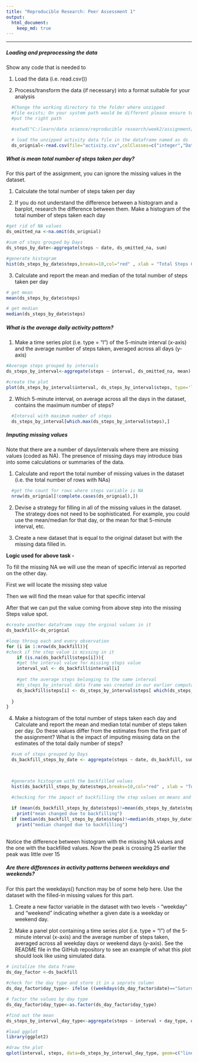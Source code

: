 ```yaml
---
title: "Reproducible Research: Peer Assessment 1"
output: 
  html_document:
    keep_md: true
---
```

***

##### **Loading and preprocessing the data**

Show any code that is needed to

  1.  Load the data (i.e. read.csv())
  
  2.  Process/transform the data (if necessary) into a format suitable for your analysis
```r
  #Change the working directory to the folder where unzipped 
  #file exists; On your system path would be different please ensure to 
  #put the right path

  #setwd("C:/learn/data science/reproducible research/week2/assignment/RepData_PeerAssessment1")

  # load the unzipped activity data file in the dataframe named as ds
  ds_orignial<-read.csv(file="activity.csv",colClasses=c("integer","Date","integer"))

```

##### **What is mean total number of steps taken per day?**
For this part of the assignment, you can ignore the missing values in the dataset.

  1. Calculate the total number of steps taken per day

  2. If you do not understand the difference between a histogram and a barplot, research the difference between them. Make a histogram of the total number of steps taken each day




```r
#get rid of NA values 
ds_omitted_na <-na.omit(ds_orignial)

#sum of steps grouped by Days
ds_steps_by_date<-aggregate(steps ~ date, ds_omitted_na, sum)

#generate histogram
hist(ds_steps_by_date$steps,breaks=10,col="red" , xlab = "Total Steps Group by Days", main="Total number of steps taken each day")
```

  3. Calculate and report the mean and median of the total number of steps taken per day
```r
# get mean 
mean(ds_steps_by_date$steps)

# get median
median(ds_steps_by_date$steps)

```

##### **What is the average daily activity pattern?**

  1. Make a time series plot (i.e. type = "l") of the 5-minute interval (x-axis) and the average number of steps taken, averaged across all days (y-axis)


```r

#Average steps grouped by intervals
ds_steps_by_interval<-aggregate(steps ~ interval, ds_omitted_na, mean)

#create the plot
plot(ds_steps_by_interval$interval, ds_steps_by_interval$steps, type='l', ylab="Average steps", xlab="Interval through out day", main ="Averaged steps across all day ")

```

  2. Which 5-minute interval, on average across all the days in the dataset, contains the maximum number of steps?
```r
  #Interval with maximum number of steps
  ds_steps_by_interval[which.max(ds_steps_by_interval$steps),]
```

##### **Imputing missing values**
Note that there are a number of days/intervals where there are missing values (coded as NA). The presence of missing days may introduce bias into some calculations or summaries of the data.

  1. Calculate and report the total number of missing values in the dataset (i.e. the total number of rows with NAs)
```r
  #get the count for rows where steps variable is NA
  nrow(ds_orignial[!complete.cases(ds_orignial),])
```

  2. Devise a strategy for filling in all of the missing values in the dataset. The strategy does not need to be sophisticated. For example, you could use the mean/median for that day, or the mean for that 5-minute interval, etc.


  3. Create a new dataset that is equal to the original dataset but with the missing data filled in.

**Logic used for above task - **


To fill the missing NA we will use the mean of specific interval as reported on the other day.

First we will locate the missing step value

Then we will find the mean value for that specific interval 

After that we can put the value coming from above step into the missing Steps value spot.


```r
#create another dataframe copy the orginal values in it 
ds_backfill<-ds_orignial

#loop throug each and every observation
for (i in 1:nrow(ds_backfill)){
#check if the step value is missing in it
    if (is.na(ds_backfill$steps[i])){
    #get the interval value for missing steps value
    interval_val <- ds_backfill$interval[i]
    
    #get the average steps belonging to the same interval    
    #ds_steps_by_interval data frame was created in our earlier computation above
    ds_backfill$steps[i] <- ds_steps_by_interval$steps[ which(ds_steps_by_interval$interval == interval_val)]
    
  }
}

```

  4. Make a histogram of the total number of steps taken each day and Calculate and report the mean and median total number of steps taken per day. Do these values differ from the estimates from the first part of the assignment? What is the impact of imputing missing data on the estimates of the total daily number of steps?

```r

 
  
  #sum of steps grouped by Days
  ds_backfill_steps_by_date <- aggregate(steps ~ date, ds_backfill, sum)
 


  #generate histogram with the backfilled values
  hist(ds_backfill_steps_by_date$steps,breaks=10,col="red" , xlab = "Total Steps Group by Days", main="Total number of steps taken each day(using backfilled values)")

  #checking for the impact of backfilling the step values on means and median
  
  if (mean(ds_backfill_steps_by_date$steps)!=mean(ds_steps_by_date$steps))
    print("mean changed due to backfilling")
  if (median(ds_backfill_steps_by_date$steps)!=median(ds_steps_by_date$steps))
    print("median changed due to backfilling")
  
```

Notice the difference between histogram with the missing NA values and the one with the backfilled values. Now the peak is crossing 25 earlier the peak was little over 15


##### **Are there differences in activity patterns between weekdays and weekends?**

For this part the weekdays() function may be of some help here. Use the dataset with the filled-in missing values for this part.

  1. Create a new factor variable in the dataset with two levels - "weekday" and "weekend" indicating whether a given date is a weekday or weekend day.

  2. Make a panel plot containing a time series plot (i.e. type = "l") of the 5-minute interval (x-axis) and the average number of steps taken, averaged across all weekday days or weekend days (y-axis). See the README file in the GitHub repository to see an example of what this plot should look like using simulated data.


```r
# initalize the data frame  
ds_day_factor <-ds_backfill
  
#check for the day type and store it in a seprate column
ds_day_factor$day_type<- ifelse ((weekdays(ds_day_factor$date)=="Saturday" | weekdays(ds_day_factor$date)=="Sunday" ), c("Weekend") ,   c("Weekday"))

# factor the values by day type  
ds_day_factor$day_type<-as.factor(ds_day_factor$day_type)

#find out the mean 
ds_steps_by_interval_day_type<-aggregate(steps ~ interval + day_type, ds_day_factor, mean)

#load ggplot
library(ggplot2)

#draw the plot
qplot(interval, steps, data=ds_steps_by_interval_day_type, geom=c("line"), xlab="Interval",  ylab="Step count", main="Average Steps broken down into the day type ") + facet_wrap(~ day_type, ncol=1)

	  
    
```

